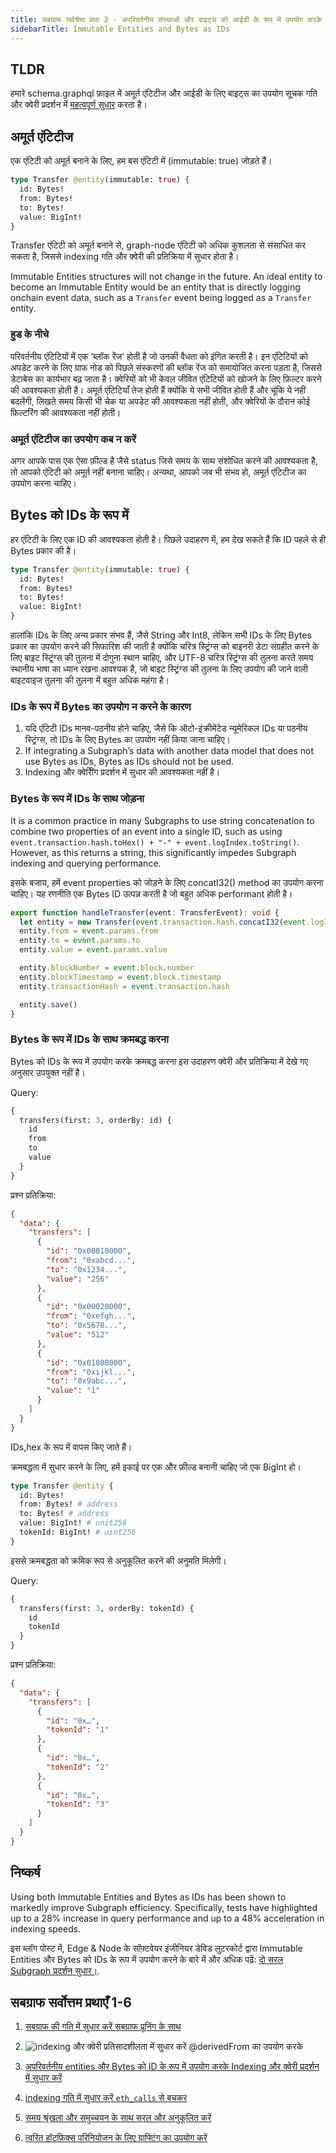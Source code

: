 ```yaml
---
title: सबग्राफ सर्वश्रेष्ठ प्रथा 3 - अपरिवर्तनीय संस्थाओं और बाइट्स को आईडी के रूप में उपयोग करके अनुक्रमण और क्वेरी प्रदर्शन में सुधार करें।
sidebarTitle: Immutable Entities and Bytes as IDs
---
```


## TLDR

हमारे schema.graphql फ़ाइल में अमूर्त एंटिटीज और आईडी के लिए बाइट्स का उपयोग सूचक गति और क्वेरी प्रदर्शन में [महत्वपूर्ण सुधार](https://thegraph.com/blog/two-simple-subgraph-performance-improvements/) करता है।

## अमूर्त एंटिटीज

एक एंटिटी को अमूर्त बनाने के लिए, हम बस एंटिटी में (immutable: true) जोड़ते हैं।

```graphql
type Transfer @entity(immutable: true) {
  id: Bytes!
  from: Bytes!
  to: Bytes!
  value: BigInt!
}
```

Transfer एंटिटी को अमूर्त बनाने से, graph-node एंटिटी को अधिक कुशलता से संसाधित कर सकता है, जिससे indexing गति और क्वेरी की प्रतिक्रिया में सुधार होता है।

Immutable Entities structures will not change in the future. An ideal entity to become an Immutable Entity would be an entity that is directly logging onchain event data, such as a `Transfer` event being logged as a `Transfer` entity.

### हुड के नीचे

परिवर्तनीय एंटिटियों में एक ‘ब्लॉक रेंज’ होती है जो उनकी वैधता को इंगित करती है। इन एंटिटियों को अपडेट करने के लिए ग्राफ नोड को पिछले संस्करणों की ब्लॉक रेंज को समायोजित करना पड़ता है, जिससे डेटाबेस का कार्यभार बढ़ जाता है। क्वेरियों को भी केवल जीवित एंटिटियों को खोजने के लिए फ़िल्टर करने की आवश्यकता होती है। अमूर्त एंटिटियाँ तेज होती हैं क्योंकि ये सभी जीवित होती हैं और चूंकि ये नहीं बदलेंगी, लिखते समय किसी भी चेक या अपडेट की आवश्यकता नहीं होती, और क्वेरियों के दौरान कोई फ़िल्टरिंग की आवश्यकता नहीं होती।

### अमूर्त एंटिटीज का उपयोग कब न करें

अगर आपके पास एक ऐसा फ़ील्ड है जैसे status जिसे समय के साथ संशोधित करने की आवश्यकता है, तो आपको एंटिटी को अमूर्त नहीं बनाना चाहिए। अन्यथा, आपको जब भी संभव हो, अमूर्त एंटिटीज का उपयोग करना चाहिए।

## Bytes को IDs के रूप में

हर एंटिटी के लिए एक ID की आवश्यकता होती है। पिछले उदाहरण में, हम देख सकते हैं कि ID पहले से ही Bytes प्रकार की है।

```graphql
type Transfer @entity(immutable: true) {
  id: Bytes!
  from: Bytes!
  to: Bytes!
  value: BigInt!
}
```

हालांकि IDs के लिए अन्य प्रकार संभव हैं, जैसे String और Int8, लेकिन सभी IDs के लिए Bytes प्रकार का उपयोग करने की सिफारिश की जाती है क्योंकि चरित्र स्ट्रिंग्स को बाइनरी डेटा संग्रहीत करने के लिए बाइट स्ट्रिंग्स की तुलना में दोगुना स्थान चाहिए, और UTF-8 चरित्र स्ट्रिंग्स की तुलना करते समय स्थानीय भाषा का ध्यान रखना आवश्यक है, जो बाइट स्ट्रिंग्स की तुलना के लिए उपयोग की जाने वाली बाइटवाइज तुलना की तुलना में बहुत अधिक महंगा है।

### IDs के रूप में Bytes का उपयोग न करने के कारण

1. यदि एंटिटी IDs मानव-पठनीय होने चाहिए, जैसे कि ऑटो-इंक्रीमेंटेड न्यूमेरिकल IDs या पठनीय स्ट्रिंग्स, तो IDs के लिए Bytes का उपयोग नहीं किया जाना चाहिए।
2. If integrating a Subgraph’s data with another data model that does not use Bytes as IDs, Bytes as IDs should not be used.
3. Indexing और क्वेरीिंग प्रदर्शन में सुधार की आवश्यकता नहीं है।

### Bytes के रूप में IDs के साथ जोड़ना

It is a common practice in many Subgraphs to use string concatenation to combine two properties of an event into a single ID, such as using `event.transaction.hash.toHex() + "-" + event.logIndex.toString()`. However, as this returns a string, this significantly impedes Subgraph indexing and querying performance.

इसके बजाय, हमें event properties को जोड़ने के लिए concatI32() method का उपयोग करना चाहिए। यह रणनीति एक Bytes ID उत्पन्न करती है जो बहुत अधिक performant होती है।

```typescript
export function handleTransfer(event: TransferEvent): void {
  let entity = new Transfer(event.transaction.hash.concatI32(event.logIndex.toI32()))
  entity.from = event.params.from
  entity.to = event.params.to
  entity.value = event.params.value

  entity.blockNumber = event.block.number
  entity.blockTimestamp = event.block.timestamp
  entity.transactionHash = event.transaction.hash

  entity.save()
}
```

### Bytes के रूप में IDs के साथ क्रमबद्ध करना

Bytes को IDs के रूप में उपयोग करके क्रमबद्ध करना इस उदाहरण क्वेरी और प्रतिक्रिया में देखे गए अनुसार उपयुक्त नहीं है।

Query:

```graphql
{
  transfers(first: 3, orderBy: id) {
    id
    from
    to
    value
  }
}
```

प्रश्न प्रतिक्रिया: 

```json
{
  "data": {
    "transfers": [
      {
        "id": "0x00010000",
        "from": "0xabcd...",
        "to": "0x1234...",
        "value": "256"
      },
      {
        "id": "0x00020000",
        "from": "0xefgh...",
        "to": "0x5678...",
        "value": "512"
      },
      {
        "id": "0x01000000",
        "from": "0xijkl...",
        "to": "0x9abc...",
        "value": "1"
      }
    ]
  }
}
```

IDs,hex के रूप में वापस किए जाते हैं।

क्रमबद्धता में सुधार करने के लिए, हमें इकाई पर एक और फ़ील्ड बनानी चाहिए जो एक BigInt हो।

```graphql
type Transfer @entity {
  id: Bytes!
  from: Bytes! # address
  to: Bytes! # address
  value: BigInt! # unit256
  tokenId: BigInt! # uint256
}
```

इससे क्रमबद्धता को क्रमिक रूप से अनुकूलित करने की अनुमति मिलेगी।

Query:

```graphql
{
  transfers(first: 3, orderBy: tokenId) {
    id
    tokenId
  }
}
```

प्रश्न प्रतिक्रिया: 

```json
{
  "data": {
    "transfers": [
      {
        "id": "0x…",
        "tokenId": "1"
      },
      {
        "id": "0x…",
        "tokenId": "2"
      },
      {
        "id": "0x…",
        "tokenId": "3"
      }
    ]
  }
}
```

## निष्कर्ष

Using both Immutable Entities and Bytes as IDs has been shown to markedly improve Subgraph efficiency. Specifically, tests have highlighted up to a 28% increase in query performance and up to a 48% acceleration in indexing speeds.

इस ब्लॉग पोस्ट में, Edge & Node के सॉफ़्टवेयर इंजीनियर डेविड लुटरकोर्ट द्वारा Immutable Entities और Bytes को IDs के रूप में उपयोग करने के बारे में और अधिक पढ़ें: [दो सरल Subgraph प्रदर्शन सुधार।](https://thegraph.com/blog/two-simple-subgraph-performance-improvements/).

## सबग्राफ सर्वोत्तम प्रथाएँ 1-6

1. [सबग्राफ की गति में सुधार करें सबग्राफ प्रूनिंग के साथ](/subgraphs/best-practices/pruning/)

2. ![indexing और क्वेरी प्रतिसादशीलता में सुधार करें @derivedFrom का उपयोग करके](/subgraphs/best-practices/derivedfrom/)

3. [अपरिवर्तनीय entities और Bytes को ID के रूप में उपयोग करके Indexing और क्वेरी प्रदर्शन में सुधार करें](/subgraphs/best-practices/immutable-entities-bytes-as-ids/)

4. [indexing गति में सुधार करें `eth_calls` से बचकर](/subgraphs/best-practices/avoid-eth-calls/)

5. [समय श्रृंखला और समुच्चयन के साथ सरल और अनुकूलित करें](/subgraphs/best-practices/timeseries/)

6. [त्वरित हॉटफ़िक्स परिनियोजन के लिए ग्राफ्टिंग का उपयोग करें](/subgraphs/best-practices/grafting-hotfix/)
